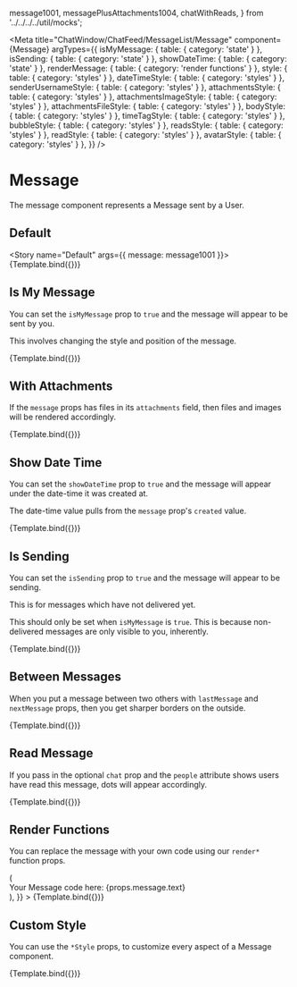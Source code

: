 

  message1001,
  messagePlusAttachments1004,
  chatWithReads,
} from '../../../../util/mocks';

<Meta
  title="ChatWindow/ChatFeed/MessageList/Message"
  component={Message}
  argTypes={{
    isMyMessage: { table: { category: 'state' } },
    isSending: { table: { category: 'state' } },
    showDateTime: { table: { category: 'state' } },
    renderMessage: { table: { category: 'render functions' } },
    style: { table: { category: 'styles' } },
    dateTimeStyle: { table: { category: 'styles' } },
    senderUsernameStyle: { table: { category: 'styles' } },
    attachmentsStyle: { table: { category: 'styles' } },
    attachmentsImageStyle: { table: { category: 'styles' } },
    attachmentsFileStyle: { table: { category: 'styles' } },
    bodyStyle: { table: { category: 'styles' } },
    timeTagStyle: { table: { category: 'styles' } },
    bubbleStyle: { table: { category: 'styles' } },
    readsStyle: { table: { category: 'styles' } },
    readStyle: { table: { category: 'styles' } },
    avatarStyle: { table: { category: 'styles' } },
  }}
/>


# Message

The message component represents a Message sent by a User.

## Default

<Story name="Default" args={{ message: message1001 }}>
  {Template.bind({})}
</Story>

<ArgsTable story="Default" />

## Is My Message

You can set the `isMyMessage` prop to `true` and the message will appear to be sent by you.

This involves changing the style and position of the message.

<Canvas>
  <Story
    name="Is My Message"
    args={{ message: message1001, isMyMessage: true }}
  >
    {Template.bind({})}
  </Story>
</Canvas>

## With Attachments

If the `message` props has files in its `attachments` field, then files and images will be rendered accordingly.

<Canvas>
  <Story name="With Attachments" args={{ message: messagePlusAttachments1004 }}>
    {Template.bind({})}
  </Story>
</Canvas>

## Show Date Time

You can set the `showDateTime` prop to `true` and the message will appear under the date-time it was created at.

The date-time value pulls from the `message` prop's `created` value.

<Canvas>
  <Story
    name="Show Date Time"
    args={{ message: message1001, showDateTime: true }}
  >
    {Template.bind({})}
  </Story>
</Canvas>

## Is Sending

You can set the `isSending` prop to `true` and the message will appear to be sending.

This is for messages which have not delivered yet.

This should only be set when `isMyMessage` is `true`. This is because non-delivered messages are only visible to you, inherently.

<Canvas>
  <Story
    name="Is Sending"
    args={{
      message: messagePlusAttachments1004,
      isSending: true,
      isMyMessage: true,
    }}
  >
    {Template.bind({})}
  </Story>
</Canvas>

## Between Messages

When you put a message between two others with `lastMessage` and `nextMessage` props, then you get sharper borders on the outside.

<Canvas>
  <Story
    name="Between Messages"
    args={{
      lastMessage: message1001,
      message: message1001,
      nextMessage: message1001,
    }}
  >
    {Template.bind({})}
  </Story>
</Canvas>

## Read Message

If you pass in the optional `chat` prop and the `people` attribute shows users have read this message, dots will appear accordingly.

<Canvas>
  <Story
    name="Read Message"
    args={{
      message: message1001,
      chat: chatWithReads,
    }}
  >
    {Template.bind({})}
  </Story>
</Canvas>

## Render Functions

You can replace the message with your own code using our `render*` function props.

<Canvas>
  <Story
    name="Render Functions"
    args={{
      message: message1001,
      chat: chatWithReads,
      renderMessage: (props) => (
        <div>Your Message code here: {props.message.text}</div>
      ),
    }}
  >
    {Template.bind({})}
  </Story>
</Canvas>

## Custom Style

You can use the `*Style` props, to customize every aspect of a Message component.

<Canvas>
  <Story
    name="Custom Style"
    args={{
      message: messagePlusAttachments1004,
      chat: chatWithReads,
      style: { border: '2px solid red' },
      dateTimeStyle: { border: '2px solid blue' },
      senderUsernameStyle: { border: '2px solid green' },
      attachmentsStyle: { border: '2px solid orange' },
      attachmentsImageStyle: { border: '2px solid gold' },
      attachmentsFileStyle: { border: '2px solid olive' },
      attachmentsStyle: { border: '2px solid orange' },
      bodyStyle: { border: '2px solid yellow' },
      timeTagStyle: { border: '2px solid brown' },
      bubbleStyle: { border: '2px solid lime' },
      readsStyle: { border: '2px solid grey' },
      readStyle: { border: '2px solid cyan' },
      avatarStyle: { border: '2px solid deeppink' },
    }}
  >
    {Template.bind({})}
  </Story>
</Canvas>

